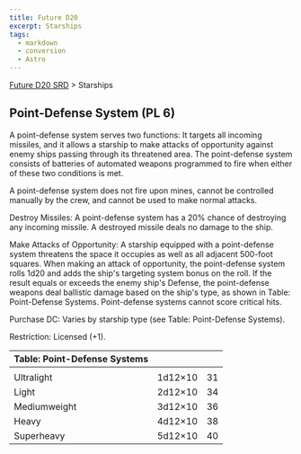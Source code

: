 ```yaml
---
title: Future D20
excerpt: Starships
tags:
  - markdown
  - conversion
  - Astro
---
```






[Future D20 SRD]( / ) > Starships




## Point-Defense System (PL 6)


A point-defense system serves two functions: It targets all incoming missiles, and it allows a starship to make attacks of opportunity against enemy ships passing through its threatened area. The point-defense system consists of batteries of automated weapons programmed to fire when either of these two conditions is met.


A point-defense system does not fire upon mines, cannot be controlled manually by the crew, and cannot be used to make normal attacks.


Destroy Missiles: A point-defense system has a 20% chance of destroying any incoming missile. A destroyed missile deals no damage to the ship.


Make Attacks of Opportunity: A starship equipped with a point-defense system threatens the space it occupies as well as all adjacent 500-foot squares. When making an attack of opportunity, the point-defense system rolls 1d20 and adds the ship's targeting system bonus on the roll. If the result equals or exceeds the enemy ship's Defense, the point-defense weapons deal ballistic damage based on the ship's type, as shown in Table: Point-Defense Systems. Point-defense systems cannot score critical hits.


Purchase DC: Varies by starship type (see Table: Point-Defense Systems).


Restriction: Licensed (+1).


| Table: Point-Defense Systems |  |  |
| :------------------------------ | :--: | --: |
|  |  |  |
| Ultralight | 1d12×10 | 31 |
| Light | 2d12×10 | 34 |
| Mediumweight | 3d12×10 | 36 |
| Heavy | 4d12×10 | 38 |
| Superheavy | 5d12×10 | 40 |




